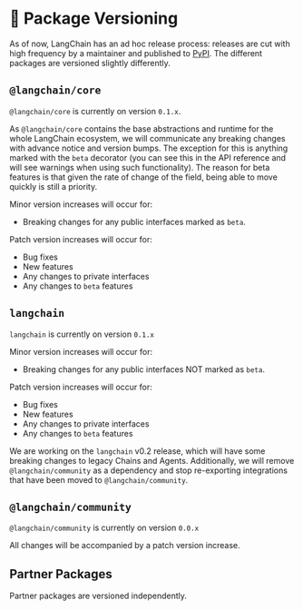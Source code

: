 # 📕 Package Versioning

As of now, LangChain has an ad hoc release process: releases are cut with high frequency by
a maintainer and published to [PyPI](https://pypi.org/).
The different packages are versioned slightly differently.

## `@langchain/core`

`@langchain/core` is currently on version `0.1.x`.

As `@langchain/core` contains the base abstractions and runtime for the whole LangChain ecosystem, we will communicate any breaking changes with advance notice and version bumps. The exception for this is anything marked with the `beta` decorator (you can see this in the API reference and will see warnings when using such functionality). The reason for beta features is that given the rate of change of the field, being able to move quickly is still a priority.

Minor version increases will occur for:

- Breaking changes for any public interfaces marked as `beta`.

Patch version increases will occur for:

- Bug fixes
- New features
- Any changes to private interfaces
- Any changes to `beta` features

## `langchain`

`langchain` is currently on version `0.1.x`

Minor version increases will occur for:

- Breaking changes for any public interfaces NOT marked as `beta`.

Patch version increases will occur for:

- Bug fixes
- New features
- Any changes to private interfaces
- Any changes to `beta` features

We are working on the `langchain` v0.2 release, which will have some breaking changes to legacy Chains and Agents.
Additionally, we will remove `@langchain/community` as a dependency and stop re-exporting integrations that have been moved to `@langchain/community`.

## `@langchain/community`

`@langchain/community` is currently on version `0.0.x`

All changes will be accompanied by a patch version increase.

## Partner Packages

Partner packages are versioned independently.
